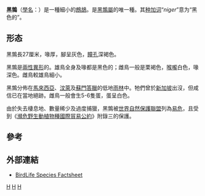 {{Speciesbox
| taxon = Melanoperdix niger
| status = VU
| status_system = IUCN3.1
| status_ref = <ref>{{IUCN|id=22678934 |title=''Melanoperdix niger'' |assessor=BirdLife International |assessor-link=BirdLife International |version=2017.3 |year=2016 |accessdate=1 October 2016}} 数据库資料包含說明此物種被編入易危級別的原因</ref>
| parent_authority = [[Thomas_Claverhill_Jerdon|Jerdon]], 1864
| authority =（[[Nicholas_Aylward_Vigors|Vigors]], 1829）
}}
'''黑鶉'''（[[學名|學名]]：{{lang|la|''Melanoperdix niger''}}）是一種細小的[[鷓鴣|鷓鴣]]。是[[黑鶉屬|黑鶉屬]]的唯一種。其[[种加词|种加词]]“''niger''”意为“黑色的”。

==形态==
黑鶉長27厘米，喙厚，腳呈灰色，[[瞳孔|瞳孔]]深褐色。

黑鶉是[[兩性異形|兩性異形]]的。雄鳥全身及喙都是黑色的；雌鳥一般是栗褐色，[[喉嚨|喉嚨]]白色，喙深色。雌鳥較雄鳥細小。

黑鶉分佈在[[馬來西亞|馬來西亞]]、[[汶萊|汶萊]]及[[蘇門答臘|蘇門答臘]]的低地[[雨林|雨林]]中。牠們曾於[[新加坡|新加坡]]出沒，但咸信已在當地絕跡。雌鳥一般會生5-6隻蛋，蛋呈白色。

由於失去棲息地、數量稀少及過度捕獵，黑鶉被[[世界自然保護聯盟|世界自然保護聯盟]]列為[[易危|易危]]，且受到《[[瀕危野生動植物種國際貿易公約|瀕危野生動植物種國際貿易公約]]》附錄三的保護。

== 參考 ==
{{reflist}}

== 外部連結 ==
* [http://www.birdlife.org/datazone/species/index.html?action=SpcHTMDetails.asp&sid=193&m=0 BirdLife Species Factsheet] {{Wayback|url=http://www.birdlife.org/datazone/species/index.html?action=SpcHTMDetails.asp&sid=193&m=0 |date=20090102225830 }}
{{雞形目|P.}}
{{Taxonbar}}
[[Category:1829年描述的鸟类|H]]
[[Category:鶉亞科|H]]
[[Category:黑鹑属|H]]